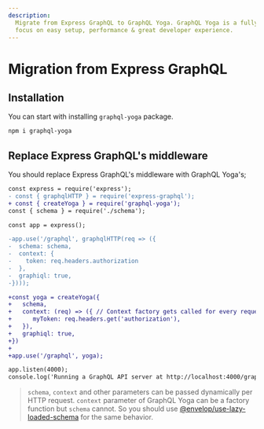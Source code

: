 ```yaml
---
description:
  Migrate from Express GraphQL to GraphQL Yoga. GraphQL Yoga is a fully-featured GraphQL Server with
  focus on easy setup, performance & great developer experience.
---
```


# Migration from Express GraphQL

## Installation

You can start with installing `graphql-yoga` package.

```sh npm2yarn
npm i graphql-yoga
```

## Replace Express GraphQL's middleware

You should replace Express GraphQL's middleware with GraphQL Yoga's;

```diff
const express = require('express');
- const { graphqlHTTP } = require('express-graphql');
+ const { createYoga } = require('graphql-yoga');
const { schema } = require('./schema');

const app = express();

-app.use('/graphql', graphqlHTTP(req => ({
-  schema: schema,
-  context: {
-    token: req.headers.authorization
-  },
-  graphiql: true,
-})));

+const yoga = createYoga({
+   schema,
+   context: (req) => ({ // Context factory gets called for every request
+      myToken: req.headers.get('authorization'),
+   }),
+   graphiql: true,
+})
+
+app.use('/graphql', yoga);

app.listen(4000);
console.log('Running a GraphQL API server at http://localhost:4000/graphql');
```

> `schema`, `context` and other parameters can be passed dynamically per HTTP request. `context`
> parameter of GraphQL Yoga can be a factory function but `schema` cannot. So you should use
> [@envelop/use-lazy-loaded-schema](https://www.envelop.dev/plugins/use-lazy-loaded-schema) for the
> same behavior.
